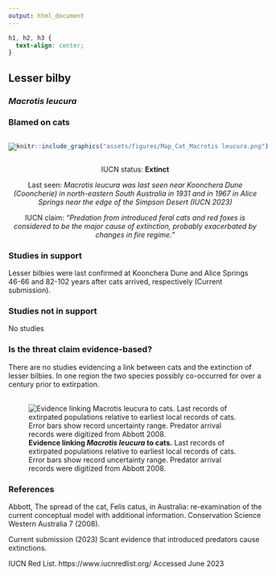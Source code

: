 ```yaml
---
output: html_document
---
```

```css
h1, h2, h3 {
  text-align: center;
}
```

## **Lesser bilby**
### *Macrotis leucura*
### Blamed on cats

:::: {style="display: flex;"}

::: {}

[![](assets/photos/Macrotis leucura.png)](https://www.inaturalist.org/photos/136748?size=original)

:::

::: {}

:::

::: {}
  ```r
  knitr::include_graphics("assets/figures/Map_Cat_Macrotis leucura.png")
  ```
:::

::::

<center>
IUCN status: **Extinct**

Last seen: *Macrotis leucura was last seen near Koonchera Dune (Cooncherie) in north-eastern South Australia in 1931 and in 1967 in Alice Springs near the edge of the Simpson Desert (IUCN 2023)*

IUCN claim: *"Predation from introduced feral cats and red foxes is considered to be the major cause of extinction, probably exacerbated by changes in fire regime."*

</center>


### Studies in support

Lesser bilbies were last confirmed at Koonchera Dune and Alice Springs 46-66 and 82-102 years after cats arrived, respectively (Current submission).

### Studies not in support

No studies

### Is the threat claim evidence-based?

There are no studies evidencing a link between cats and the extinction of lesser bilbies. In one region the two species possibly co-occurred for over a century prior to extirpation.
<br>
<br>

![**Evidence linking *Macrotis leucura* to cats.** Last records of extirpated populations relative to earliest local records of cats. Error bars show record uncertainty range. Predator arrival records were digitized from Abbott 2008.](assets/figures/Main_Evidence_Cat_Macrotis leucura.png)

### References



Abbott, The spread of the cat, Felis catus, in Australia: re-examination of the current conceptual model with additional information. Conservation Science Western Australia 7 (2008).

Current submission (2023) Scant evidence that introduced predators cause extinctions.

IUCN Red List. https://www.iucnredlist.org/ Accessed June 2023

